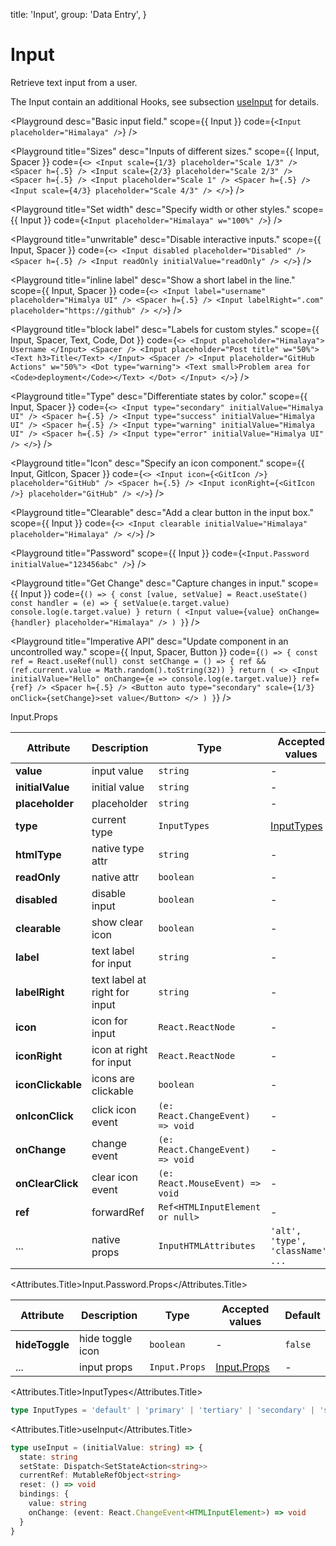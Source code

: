 
  title: 'Input',
  group: 'Data Entry',
}

# Input

Retrieve text input from a user.

The Input contain an additional Hooks, see subsection [useInput](/hooks/use-input) for details.

<Playground
  desc="Basic input field."
  scope={{ Input }}
  code={`
<Input placeholder="Himalaya" />
`}
/>

<Playground
  title="Sizes"
  desc="Inputs of different sizes."
  scope={{ Input, Spacer }}
  code={`
<>
  <Input scale={1/3} placeholder="Scale 1/3" /> <Spacer h={.5} />
  <Input scale={2/3} placeholder="Scale 2/3" /> <Spacer h={.5} />
  <Input placeholder="Scale 1" /> <Spacer h={.5} />
  <Input scale={4/3} placeholder="Scale 4/3" />
</>
`}
/>

<Playground
  title="Set width"
  desc="Specify width or other styles."
  scope={{ Input }}
  code={`
<Input placeholder="Himalaya" w="100%" />
`}
/>

<Playground
  title="unwritable"
  desc="Disable interactive inputs."
  scope={{ Input, Spacer }}
  code={`
<>
  <Input disabled placeholder="Disabled" />
  <Spacer h={.5} />
  <Input readOnly initialValue="readOnly" />
</>
`}
/>

<Playground
  title="inline label"
  desc="Show a short label in the line."
  scope={{ Input, Spacer }}
  code={`
<>
  <Input label="username" placeholder="Himalya UI" />
  <Spacer h={.5} />
  <Input labelRight=".com" placeholder="https://github" />
</>
`}
/>

<Playground
  title="block label"
  desc="Labels for custom styles."
  scope={{ Input, Spacer, Text, Code, Dot }}
  code={`
<>
  <Input placeholder="Himalaya">
    Username
  </Input>
  <Spacer />
  <Input placeholder="Post title" w="50%">
    <Text h3>Title</Text>
  </Input>
  <Spacer />
  <Input placeholder="GitHub Actions" w="50%">
    <Dot type="warning">
      <Text small>Problem area for <Code>deployment</Code></Text>
    </Dot>
  </Input>
</>
`}
/>

<Playground
  title="Type"
  desc="Differentiate states by color."
  scope={{ Input, Spacer }}
  code={`
<>
  <Input type="secondary" initialValue="Himalya UI" />
  <Spacer h={.5} />
  <Input type="success" initialValue="Himalya UI" />
  <Spacer h={.5} />
  <Input type="warning" initialValue="Himalya UI" />
  <Spacer h={.5} />
  <Input type="error" initialValue="Himalya UI" />
</>
`}
/>

<Playground
  title="Icon"
  desc="Specify an icon component."
  scope={{ Input, GitIcon, Spacer }}
  code={`
<>
  <Input icon={<GitIcon />} placeholder="GitHub" />
  <Spacer h={.5} />
  <Input iconRight={<GitIcon />} placeholder="GitHub" />
</>
`}
/>

<Playground
  title="Clearable"
  desc="Add a clear button in the input box."
  scope={{ Input }}
  code={`
<>
  <Input clearable initialValue="Himalaya" placeholder="Himalaya" />
</>
`}
/>

<Playground
  title="Password"
  scope={{ Input }}
  code={`
<Input.Password initialValue="123456abc" />
`}
/>

<Playground
  title="Get Change"
  desc="Capture changes in input."
  scope={{ Input }}
  code={`
() => {
  const [value, setValue] = React.useState()
  const handler = (e) => {
    setValue(e.target.value)
    console.log(e.target.value)
  }
  return (
    <Input value={value} onChange={handler} placeholder="Himalaya" />
  )
}
`}
/>

<Playground
  title="Imperative API"
  desc="Update component in an uncontrolled way."
  scope={{ Input, Spacer, Button }}
  code={`
() => {
  const ref = React.useRef(null)
  const setChange = () => {
    ref && (ref.current.value = Math.random().toString(32))
  }
  return (
    <>
      <Input initialValue="Hello" onChange={e => console.log(e.target.value)} ref={ref} />
      <Spacer h={.5} />
      <Button auto type="secondary" scale={1/3} onClick={setChange}>set value</Button>
    </>
  )
}
`}
/>

<Attributes edit="/app/components/input.mdx">
<Attributes.Title>Input.Props</Attributes.Title>

| Attribute         | Description                   | Type                             | Accepted values                   | Default   |
| ----------------- | ----------------------------- | -------------------------------- | --------------------------------- | --------- |
| **value**         | input value                   | `string`                         | -                                 | -         |
| **initialValue**  | initial value                 | `string`                         | -                                 | -         |
| **placeholder**   | placeholder                   | `string`                         | -                                 | -         |
| **type**          | current type                  | `InputTypes`                     | [InputTypes](#inputtypes)         | `default` |
| **htmlType**      | native type attr              | `string`                         | -                                 | `text`    |
| **readOnly**      | native attr                   | `boolean`                        | -                                 | `false`   |
| **disabled**      | disable input                 | `boolean`                        | -                                 | `false`   |
| **clearable**     | show clear icon               | `boolean`                        | -                                 | `false`   |
| **label**         | text label for input          | `string`                         | -                                 | -         |
| **labelRight**    | text label at right for input | `string`                         | -                                 | -         |
| **icon**          | icon for input                | `React.ReactNode`                | -                                 | -         |
| **iconRight**     | icon at right for input       | `React.ReactNode`                | -                                 | -         |
| **iconClickable** | icons are clickable           | `boolean`                        | -                                 | `false`   |
| **onIconClick**   | click icon event              | `(e: React.ChangeEvent) => void` | -                                 | -         |
| **onChange**      | change event                  | `(e: React.ChangeEvent) => void` | -                                 | -         |
| **onClearClick**  | clear icon event              | `(e: React.MouseEvent) => void`  | -                                 | -         |
| **ref**           | forwardRef                    | `Ref<HTMLInputElement or null>`  | -                                 | -         |
| ...               | native props                  | `InputHTMLAttributes`            | `'alt', 'type', 'className', ...` | -         |

<Attributes.Title>Input.Password.Props</Attributes.Title>

| Attribute      | Description      | Type          | Accepted values             | Default |
| -------------- | ---------------- | ------------- | --------------------------- | ------- |
| **hideToggle** | hide toggle icon | `boolean`     | -                           | `false` |
| ...            | input props      | `Input.Props` | [Input.Props](#input.props) | -       |

<Attributes.Title>InputTypes</Attributes.Title>

```ts
type InputTypes = 'default' | 'primary' | 'tertiary' | 'secondary' | 'success' | 'warning' | 'error'
```

<Attributes.Title>useInput</Attributes.Title>

```ts
type useInput = (initialValue: string) => {
  state: string
  setState: Dispatch<SetStateAction<string>>
  currentRef: MutableRefObject<string>
  reset: () => void
  bindings: {
    value: string
    onChange: (event: React.ChangeEvent<HTMLInputElement>) => void
  }
}
```

</Attributes>
